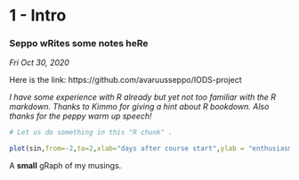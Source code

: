 
# 1 - Intro
### Seppo wRites some notes heRe

_Fri Oct 30, 2020_

Here is the link: https://github.com/avaruusseppo/IODS-project

*I have some experience with R already but yet not too familiar with
the R markdown. Thanks to Kimmo for giving a hint about R bookdown.
Also thanks for the peppy warm up speech!*

```r
# Let us do something in this "R chunk" .

plot(sin,from=-2,to=2,xlab="days after course start",ylab = "enthusiasm")

```
A __small__ gRaph of my musings.


